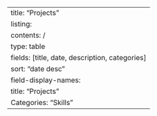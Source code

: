 ---
title: "Projects"
listing: 
  contents: /
  type: table
  fields: [title, date, description, categories]
  sort: "date desc"
  field-display-names: 
    title: "Projects"
    Categories: "Skills"
---
